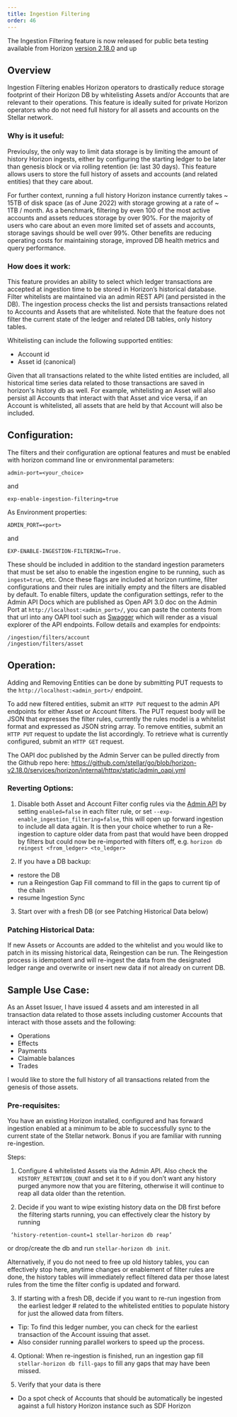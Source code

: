 ```yaml
---
title: Ingestion Filtering
order: 46
---
```


The Ingestion Filtering feature is now released for public beta testing available from Horizon [version 2.18.0](https://github.com/stellar/go/releases/tag/horizon-v2.18.0) and up
  
## Overview

Ingestion Filtering enables Horizon operators to drastically reduce storage footprint of their Horizon DB by whitelisting Assets and/or Accounts that are relevant to their operations. This feature is ideally suited for private Horizon operators who do not need full history for all assets and accounts on the Stellar network. 

### Why is it useful: 

Previoulsy, the only way to limit data storage is by limiting the amount of history Horizon ingests, either by configuring the starting ledger to be later than genesis block or via rolling retention (ie: last 30 days). This feature allows users to store the full history of assets and accounts (and related entities) that they care about. 

For further context, running a full history Horizon instance currently takes ~ 15TB of disk space (as of June 2022) with storage growing at a rate of ~ 1TB / month. As a benchmark, filtering by even 100 of the most active accounts and assets reduces storage by over 90%. For the majority of users who care about an even more limited set of assets and accounts, storage savings should be well over 99%. Other benefits are reducing operating costs for maintaining storage, improved DB health metrics and query performance. 

### How does it work:

This feature provides an ability to select which ledger transactions are accepted at ingestion time to be stored in Horizon’s historical database. Filter whitelists are maintained via an admin REST API (and persisted in the DB). The ingestion process checks the list and persists transactions related to Accounts and Assets that are whitelisted. Note that the feature does not filter the current state of the ledger and related DB tables, only history tables. 
 

Whitelisting can include the following supported entities:

- Account id
- Asset id (canonical)

Given that all transactions related to the white listed entities are included, all historical time series data related to those transactions are saved in horizon's history db as well. For example, whitelisting an Asset will also persist all Accounts that interact with that Asset and vice versa, if an Account is whitelisted, all assets that are held by that Account will also be included. 

## Configuration:
The filters and their configuration are optional features and must be enabled with horizon command line or environmental parameters: 

<CodeExample>
  
```
admin-port=<your_choice> 
```

</CodeExample>

and 

<CodeExample>
  
```  
exp-enable-ingestion-filtering=true 
```

</CodeExample>
  
As Environment properties: 

<CodeExample>

```
ADMIN_PORT=<port> 
```

</CodeExample>

and 

<CodeExample>
  
```
EXP-ENABLE-INGESTION-FILTERING=True.
```

</CodeExample> 
  
These should be included in addition to the standard ingestion parameters that must be set also to enable the ingestion engine to be running, such as `ingest=true`, etc.
Once these flags are included at horizon runtime, filter configurations and their rules are initially empty and the filters are disabled by default. To enable filters, update the configuration settings, refer to the Admin API Docs which are published as Open API 3.0 doc on the Admin Port at `http://localhost:<admin_port>/`, you can paste the contents from that url into any OAPI tool such as [Swagger](https://editor.swagger.io/) which will render as a visual explorer of the API endpoints. Follow details and examples for endpoints:

<CodeExample> 
  
```
/ingestion/filters/account
/ingestion/filters/asset
```

</CodeExample> 
  
## Operation:

Adding and Removing Entities can be done by submitting PUT requests to the `http://localhost:<admin_port>/` endpoint.

To add new filtered entities, submit an `HTTP PUT` request to the admin API endpoints for either Asset or Account filters. The PUT request body will be JSON that expresses the filter rules, currently the rules model is a whitelist format and expressed as JSON string array. 
To remove entities, submit an `HTTP PUT` request to update the list accordingly. 
To retrieve what is currently configured, submit an `HTTP GET` request.
  
The OAPI doc published by the Admin Server can be pulled directly from the Github repo here:
https://github.com/stellar/go/blob/horizon-v2.18.0/services/horizon/internal/httpx/static/admin_oapi.yml

### Reverting Options:

1. Disable both Asset and Account Filter config rules via the [Admin API](https://github.com/stellar/go/blob/master/services/horizon/internal/httpx/static/admin_oapi.yml) by setting `enabled=false` in each filter rule, or set `--exp-enable_ingestion_filtering=false`, this will open up forward ingestion to include all data again. It is then your choice whether to run a Re-ingestion to capture older data from past that would have been dropped by filters but could now be re-imported with filters off, e.g. `horizon db reingest <from_ledger> <to_ledger>`

2. If you have a DB backup:
 - restore the DB 
 - run a Reingestion Gap Fill command to fill in the gaps to current tip of the chain
 - resume Ingestion Sync

3. Start over with a fresh DB (or see Patching Historical Data below)
  
### Patching Historical Data:
If new Assets or Accounts are added to the whitelist and you would like to patch in its missing historical data, Reingestion can be run. The Reingestion process is idempotent and will re-ingest the data from the designated ledger range and overwrite or insert new data if not already on current DB.
 
## Sample Use Case:
As an Asset Issuer, I have issued 4 assets and am interested in all transaction data related to those assets including customer Accounts that interact with those assets and the following:
 - Operations
 - Effects
 - Payments
 - Claimable balances
 - Trades

I would like to store the full history of all transactions related from the genesis of those assets. 

### Pre-requisites:
You have an existing Horizon installed, configured and has forward ingestion enabled at a minimum to be able to successfully sync to the current state of the Stellar network. Bonus if you are familiar with running re-ingestion. 

Steps:
  
1. Configure 4 whitelisted Assets via the Admin API. Also check the `HISTORY_RETENTION_COUNT` and set it to `0` if you don’t want any history purged anymore now that you are filtering, otherwise it will continue to reap all data older than the retention.

2. Decide if you want to wipe existing history data on the DB first before the filtering starts running, you can effectively clear the history by running 
  
  <CodeExample>
    
 ```   
  ‘history-retention-count=1 stellar-horizon db reap’ 
 ```
  
  </CodeExample>
  
  or drop/create the db and run `stellar-horizon db init`. 
  
  Alternatively, if you do not need to free up old history tables, you can effectively stop here, anytime changes or enablement of filter rules are done, the history tables will immediately reflect filtered data per those latest rules from the time the filter config is updated and forward. 

3. If starting with a fresh DB, decide if you want to re-run ingestion from the earliest ledger # related to the whitelisted entities to populate history for just the allowed data from filters. 
 - Tip: To find this ledger number, you can check for the earliest transaction of the Account issuing that asset. 
 - Also consider running parallel workers to speed up the process.

4. Optional: When re-ingestion is finished, run an ingestion gap fill `stellar-horizon db fill-gaps` to fill any gaps that may have been missed. 

5. Verify that your data is there
 - Do a spot check of Accounts that should be automatically be ingested against a full history Horizon instance such as SDF Horizon

